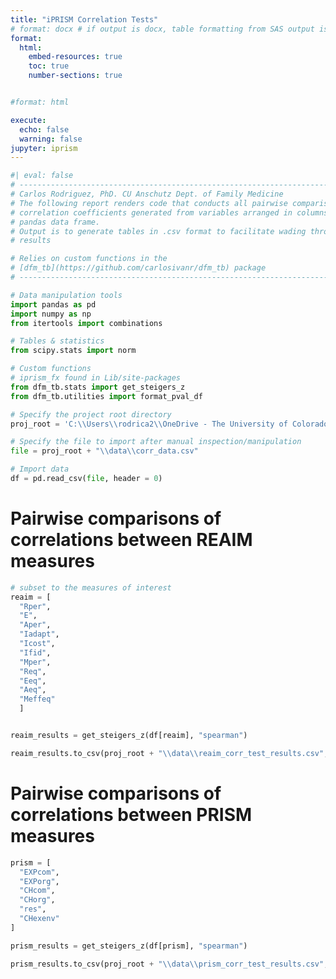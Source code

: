 ```yaml
---
title: "iPRISM Correlation Tests"
# format: docx # if output is docx, table formatting from SAS output is lost
format:
  html:
    embed-resources: true
    toc: true
    number-sections: true


#format: html

execute: 
  echo: false
  warning: false
jupyter: iprism
---
```


```python
#| eval: false
# -----------------------------------------------------------------------------
# Carlos Rodriguez, PhD. CU Anschutz Dept. of Family Medicine
# The following report renders code that conducts all pairwise comparisons of
# correlation coefficients generated from variables arranged in columns in a 
# pandas data frame. 
# Output is to generate tables in .csv format to facilitate wading through 
# results

# Relies on custom functions in the 
# [dfm_tb](https://github.com/carlosivanr/dfm_tb) package 
# -----------------------------------------------------------------------------
```

```python
# Data manipulation tools
import pandas as pd
import numpy as np
from itertools import combinations

# Tables & statistics
from scipy.stats import norm

# Custom functions
# iprism_fx found in Lib/site-packages
from dfm_tb.stats import get_steigers_z
from dfm_tb.utilities import format_pval_df
```



```python
# Specify the project root directory
proj_root = 'C:\\Users\\rodrica2\\OneDrive - The University of Colorado Denver\\Documents\\DFM\\projects\\iPRISM'
```

```python
# Specify the file to import after manual inspection/manipulation
file = proj_root + "\\data\\corr_data.csv"

# Import data
df = pd.read_csv(file, header = 0)
```

# Pairwise comparisons of correlations between REAIM measures
```python
# subset to the measures of interest
reaim = [
  "Rper",
  "E",
  "Aper",
  "Iadapt",
  "Icost",
  "Ifid",
  "Mper",
  "Req",
  "Eeq",
  "Aeq",
  "Meffeq"
  ]
```

```python
```

```python
reaim_results = get_steigers_z(df[reaim], "spearman")
```

```python
reaim_results.to_csv(proj_root + "\\data\\reaim_corr_test_results.csv", index=False)
```

# Pairwise comparisons of correlations between PRISM measures
```python
prism = [
  "EXPcom",
  "EXPorg",
  "CHcom",
  "CHorg",
  "res",
  "CHexenv"
]
```

```python
prism_results = get_steigers_z(df[prism], "spearman")
```

```python
prism_results.to_csv(proj_root + "\\data\\prism_corr_test_results.csv", index=False)
```